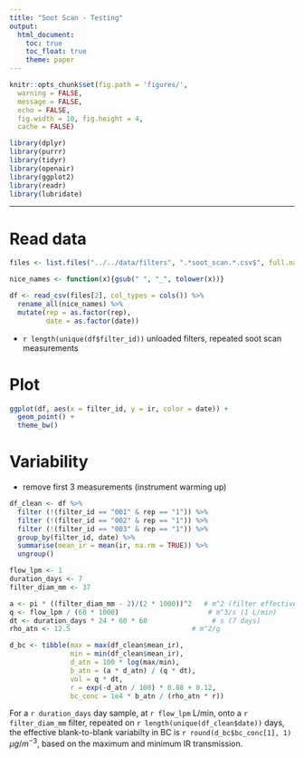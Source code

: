 ```yaml
---
title: "Soot Scan - Testing"
output:
  html_document:
    toc: true
    toc_float: true
    theme: paper
---
```


```r
knitr::opts_chunk$set(fig.path = 'figures/',
  warning = FALSE,
  message = FALSE,
  echo = FALSE,
  fig.width = 10, fig.height = 4,
  cache = FALSE)
```

```r
library(dplyr)
library(purrr)
library(tidyr)
library(openair)
library(ggplot2)
library(readr)
library(lubridate)
```

---

# Read data

```r
files <- list.files("../../data/filters", ".*soot_scan.*.csv$", full.names = "TRUE")
```

```r
nice_names <- function(x){gsub(" ", "_", tolower(x))}
```

```r
df <- read_csv(files[2], col_types = cols()) %>%
  rename_all(nice_names) %>%
  mutate(rep = as.factor(rep),
         date = as.factor(date))
```

* `r length(unique(df$filter_id))` unloaded filters,  repeated soot scan measurements

# Plot

```r
ggplot(df, aes(x = filter_id, y = ir, color = date)) +
  geom_point() +
  theme_bw()
```


# Variability 

* remove first 3 measurements (instrument warming up)

```r
df_clean <- df %>% 
  filter (!(filter_id == "001" & rep == "1")) %>%
  filter (!(filter_id == "002" & rep == "1")) %>%
  filter (!(filter_id == "003" & rep == "1")) %>%
  group_by(filter_id, date) %>%
  summarise(mean_ir = mean(ir, na.rm = TRUE)) %>%
  ungroup()
```

```r
flow_lpm <- 1
duration_days <- 7
filter_diam_mm <- 37

a <- pi * ((filter_diam_mm - 2)/(2 * 1000))^2   # m^2 (filter effective area)
q <- flow_lpm / (60 * 1000)                      # m^3/s (1 L/min)
dt <- duration_days * 24 * 60 * 60                # s (7 days)
rho_atn <- 12.5                              # m^2/g
```

```r
d_bc <- tibble(max = max(df_clean$mean_ir),
               min = min(df_clean$mean_ir),
               d_atn = 100 * log(max/min),
               b_atn = (a * d_atn) / (q * dt),
               vol = q * dt,
               r = exp(-d_atn / 100) * 0.88 + 0.12,
               bc_conc = 1e4 * b_atn / (rho_atn * r))
```


For a `r duration_days` day sample, at `r flow_lpm` L/min, onto a `r filter_diam_mm` filter, repeated on `r length(unique(df_clean$date))` days, the effective blank-to-blank variabilty in BC is `r round(d_bc$bc_conc[1], 1)` $\mu g/m^{-3}$, based on the maximum and minimum IR transmission. 
